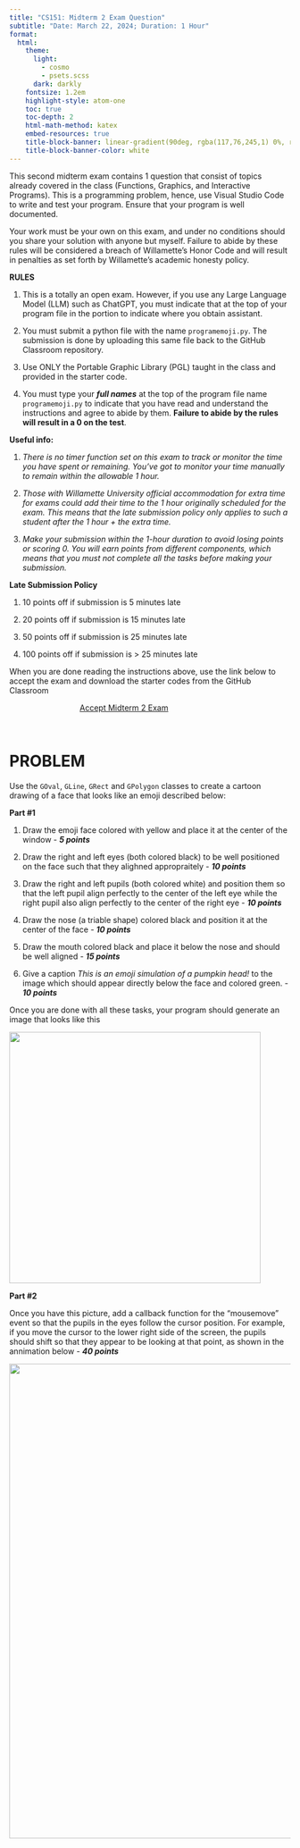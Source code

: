 ```yaml
---
title: "CS151: Midterm 2 Exam Question"
subtitle: "Date: March 22, 2024; Duration: 1 Hour"
format:
  html:
    theme:
      light: 
        - cosmo
        - psets.scss
      dark: darkly
    fontsize: 1.2em
    highlight-style: atom-one
    toc: true
    toc-depth: 2
    html-math-method: katex
    embed-resources: true
    title-block-banner: linear-gradient(90deg, rgba(117,76,245,1) 0%, rgba(0,212,255,1) 100%)
    title-block-banner-color: white
---
```


This second midterm exam contains 1 question that consist of topics already covered in the class (Functions, Graphics, and Interactive Programs). This is a programming problem, hence, use Visual Studio Code to write and test your program. Ensure that your program is well documented.

Your work must be your own on this exam, and under no conditions should you share your solution with anyone but myself. Failure to abide by these rules will be considered a breach of Willamette’s Honor Code and will result in penalties as set forth by Willamette’s academic honesty policy. 

__RULES__

1. This is a totally an open exam. However, if you use any Large Language Model (LLM) such as ChatGPT, you must indicate that at the top of your program file in the portion to indicate where you obtain assistant.

2. You must submit a python file with the name `programemoji.py`. The submission is done by uploading this same file back to the GitHub Classroom repository.

3. Use ONLY the Portable Graphic Library (PGL) taught in the class and provided in the starter code.

4. You must type your ***full names*** at the top of the program file name `programemoji.py` to indicate that you have read and understand the instructions and agree to abide by them. **Failure to abide by the rules will result in a 0 on the test**.


__Useful info:__

1. *There is no timer function set on this exam to track or monitor the time you have spent or remaining. You've got to monitor your time manually to remain within the allowable 1 hour.*


2. *Those with Willamette University official accommodation for extra time for exams could add their time to the 1 hour originally scheduled for the exam. This means that the late submission policy only applies to such a student after the 1 hour + the extra time.*


3. *Make your submission within the 1-hour duration to avoid losing points or scoring 0. You will earn points from different components, which means that you must not complete all the tasks before making your submission.* 



__Late Submission Policy__

1. 10 points off if submission is 5 minutes late

2. 20 points off if submission is 15 minutes late

3. 50 points off if submission is 25 minutes late

4. 100 points off if submission is > 25 minutes late


When you are done reading the instructions above, use the link below to accept the exam and download the starter codes from the GitHub Classroom 

```{=html}
<a href='https://classroom.github.com/a/90YtOjwu' target="_blank" class="btn btn-info" style='margin:auto; display: block; width:50%;'>Accept Midterm 2 Exam</a>
```
<br>

# PROBLEM
Use the `GOval`, `GLine`, `GRect` and `GPolygon` classes to create a cartoon drawing of a face that looks like an emoji described below:

__Part #1__

1. Draw the emoji face colored with yellow and place it at the center of the window - ***5 points***
2. Draw the right and left eyes (both colored black) to be well positioned on the face such that they alighned appropraitely - ***10 points***
3. Draw the right and left pupils (both colored white) and position them so that the left pupil align perfectly to the center of the left eye while the right pupil also align perfectly to the center of the right eye - ***10 points***
4. Draw the nose (a triable shape) colored black and position it at the center of the face - ***10 points***
5. Draw the mouth colored black and place it below the nose and should be well aligned - ***15 points***

6. Give a caption _This is an emoji simulation of a pumpkin head!_ to the image which should appear directly below the face and colored green. - ***10 points***

Once you are done with all these tasks, your program should generate an image that looks like this 

![](./images/Emoji_.png){width=450}

__Part #2__

Once you have this picture, add a callback function for the "mousemove" event so that the pupils in the eyes follow the cursor position. For example, if you move the cursor to the lower right side of the screen, the pupils should shift so that they appear to be looking at that point, as shown in the annimation below - ***40 points***

![](./images/Emoji_gif.gif){width=850}

